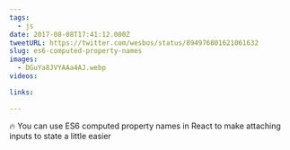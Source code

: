 ```yaml
---
tags:
  - js
date: 2017-08-08T17:41:12.000Z
tweetURL: https://twitter.com/wesbos/status/894976801621061632
slug: es6-computed-property-names
images:
  - DGuYa8JVYAAa4AJ.webp
videos:

links:

---
```

🔥 You can use ES6 computed property names in React to make attaching inputs to state a little easier
